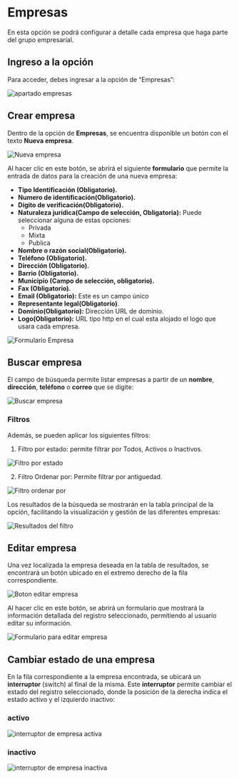 # Empresas

En esta opción se podrá configurar a detalle cada empresa que haga parte del grupo empresarial.

## Ingreso a la opción 
Para acceder, debes ingresar a la opción de “Empresas”:

![apartado empresas](/empresas.webp)

## Crear empresa

Dentro de la opción de **Empresas**, se encuentra disponible un botón con el texto **Nueva empresa**. 

![Nueva empresa](/nuevaEmpresa.webp)

Al hacer clic en este botón, se abrirá el siguiente **formulario** que permite la entrada de datos para la creación de una nueva empresa:

- **Tipo Identificación (Obligatorio).**
- **Numero de identificación(Obligatorio).**
- **Digito de verificación(Obligatorio).**
- **Naturaleza jurídica(Campo de selección, Obligatoria):** Puede seleccionar alguna de estas opciones:
    - Privada
    - Mixta
    - Publica
- **Nombre o razón social(Obligatorio).**
- **Teléfono (Obligatorio).**
- **Dirección (Obligatorio).**
- **Barrio (Obligatorio).**
- **Municipio (Campo de selección, obligatorio).**
- **Fax (Obligatorio).**
- **Email (Obligatorio):** Este es un campo único
- **Representante legal(Obligatorio)**.
- **Dominio(Obligatorio):** Dirección URL de dominio.
- **Logo(Obligatorio):** URL tipo http en el cual esta alojado el logo que usara cada empresa.

![Formulario Empresa](/formularioEmpresaVacio.webp)

## Buscar empresa

El campo de búsqueda permite listar empresas a partir de un **nombre**, **dirección**, **teléfono** o **correo** que se digite:

![Buscar empresa](/buscarEmpresa.webp)

### Filtros
Además, se pueden aplicar los siguientes filtros:

1. Filtro por estado: permite filtrar por Todos, Activos o Inactivos.

![Filtro por estado](/filtroEstado.webp)

2. Filtro Ordenar por: Permite filtrar por antiguedad.

![Filtro ordenar por](/filtroOrdenar.webp)

Los resultados de la búsqueda se mostrarán en la tabla principal de la opción, facilitando la visualización y gestión de las diferentes empresas:

![Resultados del filtro](/resultadoFiltro.webp)

## Editar empresa 

Una vez localizada la empresa deseada en la tabla de resultados, se encontrará un botón ubicado en el extremo derecho de la fila correspondiente.

![Boton editar empresa](/editarEmpresa.webp)

Al hacer clic en este botón, se abrirá un formulario que mostrará la información detallada del registro seleccionado, permitiendo al usuario editar su información.

![Formulario para editar empresa](/formularioEditarEmpresa.webp)

## Cambiar estado de una empresa

En la fila correspondiente a la empresa encontrada, se ubicará un **interruptor** (switch) al final de la misma. Este **interruptor** permite cambiar el estado del registro seleccionado, donde la posición de la derecha indica el estado activo y el izquierdo inactivo:

### activo
![interruptor de empresa activa](/empresaActiva.webp)

### inactivo
![interruptor de empresa inactiva](/empresaInactiva.webp)